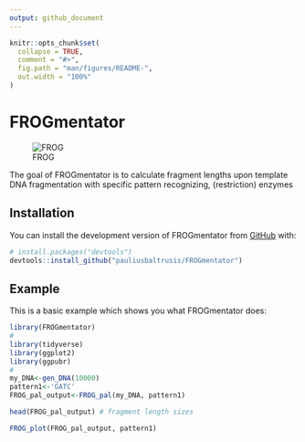 ```yaml
---
output: github_document
---
```


<!-- README.md is generated from README.Rmd. Please edit that file -->

```r
knitr::opts_chunk$set(
  collapse = TRUE,
  comment = "#>",
  fig.path = "man/figures/README-",
  out.width = "100%"
)
```

# FROGmentator

<!-- badges: start -->

<!-- badges: end -->

![FROG](C:/Users/pelechanolabuser/Desktop/raukr 2023/Project/FROGmentorv1.png) 

The goal of FROGmentator is to calculate fragment lengths upon template DNA fragmentation with specific pattern recognizing, (restriction) enzymes

## Installation

You can install the development version of FROGmentator from [GitHub](https://github.com/) with:

``` r
# install.packages("devtools")
devtools::install_github("pauliusbaltrusis/FROGmentator")
```

## Example

This is a basic example which shows you what FROGmentator does:

```r
library(FROGmentator)
#
library(tidyverse)
library(ggplot2)
library(ggpubr)
# 
my_DNA<-gen_DNA(10000)
pattern1<-'GATC'
FROG_pal_output<-FROG_pal(my_DNA, pattern1)

head(FROG_pal_output) # fragment length sizes
```

```r
FROG_plot(FROG_pal_output, pattern1)
```
